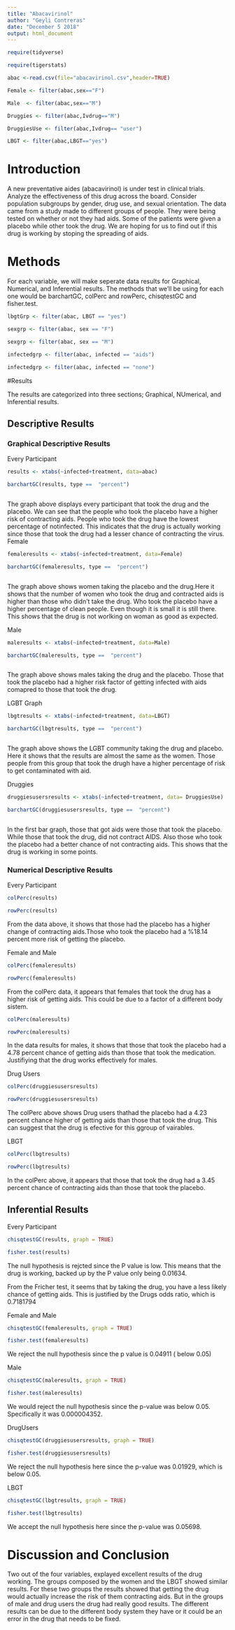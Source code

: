 ```yaml
---
title: "Abacavirinol"
author: "Geyli Contreras"
date: "December 5 2018"
output: html_document
---
```





```r

require(tidyverse)

require(tigerstats)

abac <-read.csv(file="abacavirinol.csv",header=TRUE)

Female <- filter(abac,sex=="F")

Male  <- filter(abac,sex=="M")

Druggies <- filter(abac,Ivdrug=="M")

DruggiesUse <- filter(abac,Ivdrug== "user")

LBGT <- filter(abac,LBGT=="yes")

```
    


# Introduction 



<!--In this section you explain what you are trying to show.  Where did the data come from?  What is the research or other question you are trying to answer?.  If you skimp in this section expect to be marked down in your grade. Paint a picture of the project a couple of paragraphs is expected!-->



A new  preventative aides (abacavirinol) is under test in clinical trials. Analyze the effectiveness of this drug across the board. Consider population subgroups by gender, drug use, and sexual orientation. The data came from a study made to different groups of people. They were being tested on whether or not they had aids. Some of the patients were given a placebo while other took the drug. We are hoping for us to find out if this drug is working by stoping the spreading of aids.     
  
# Methods
  


<!--Decide on your methods:  use "variable analysis" or other appropriate descriptors.  Make sure to choose at least one graphical method and at least one numerical method. Discuss what data manipulations may be needed for example subsetting or other binning procedures and what sort of graphical displays and inferential tools will be used!--> 

For each variable, we will make seperate data results for Graphical, Numerical, and Inferential results. The methods that we'll be using for each one would be barchartGC, colPerc and rowPerc, chisqtestGC and fisher.test.  


   
```r

lbgtGrp <- filter(abac, LBGT == "yes")

```



```r

sexgrp <- filter(abac, sex == "F")

```





```r

sexgrp <- filter(abac, sex == "M")

```



```r

infectedgrp <- filter(abac, infected == "aids")

```



```r

infectedgrp <- filter(abac, infected == "none")

```



#Results



<!--Divide this section into two sub-sections:  One for your descriptive  results and one for your inferential results.!-->
  


The results are categorized into three sections; Graphical, NUmerical, and Inferential results.     
   


## Descriptive Results



### Graphical Descriptive Results



<!--Graphical results here.  Make sure to show your code.  Provide appropriate labels for axes, giving units if possible, and provide a good title for the graph, too.  Use the graphical results to describe the patterns if any that exist in the data as focused toward the research question. Bottom line is to explain the features of the graph that are relevant to conforming or departing to what is expected by your null hypothesis !-->


Every Participant    

```r

results <- xtabs(~infected+treatment, data=abac)

barchartGC(results, type ==  "percent")



```

The graph above displays every participant that took the drug and the placebo. We can see that the people who took the placebo have a higher risk of contracting aids. People who took the drug have the lowest percentage of notinfected.  This indicates that the drug is actually working since those that took the drug had a lesser chance of contracting the virus.     
Female   

```r

femaleresults <- xtabs(~infected+treatment, data=Female)

barchartGC(femaleresults, type ==  "percent")



```



The graph above shows women taking the placebo and the drug.Here it shows that the number of women who took the drug and contracted aids is higher than those who didn't take the drug. Who took the placebo have a higher percentage of clean people. Even though it is small it is still there. This shows that the drug is not worlking on woman as good as expected.   
   
  
Male  
   
```r

maleresults <- xtabs(~infected+treatment, data=Male)

barchartGC(maleresults, type ==  "percent")



```



The graph above shows males taking the drug and the placebo. Those that took the placebo had a higher risk factor of getting infected with aids comapred to those that took the drug.

  

LGBT Graph

  

```r

lbgtresults <- xtabs(~infected+treatment, data=LBGT)

barchartGC(lbgtresults, type ==  "percent")



```

The graph above shows the LGBT community taking the drug and placebo. Here it shows that the results are almost the same as the women. Those people from this group that took the drugh have a higher percentage of risk to get contaminated with aid.    

Druggies
   
```r

druggiesusersresults <- xtabs(~infected+treatment, data= DruggiesUse)

barchartGC(druggiesusersresults, type ==  "percent")



```

In the first bar graph, those that got aids were those that took the placebo. While those that took the drug, did not contract AIDS. Also those who took the placebo had a better chance of not contracting aids. This shows that the drug is working in some points.     

### Numerical Descriptive Results



<!--Numerical results go here. Use the numerical results to describe the patterns if any that exist in the data as focused toward the research question!-->



Every Participant

```r

colPerc(results)

rowPerc(results)

```



From the data above, it shows that those had the placebo has a higher change of contracting aids.Those who took the placebo had a %18.14 percent more risk of getting the placebo. 


Female and Male

```r

colPerc(femaleresults)

rowPerc(femaleresults)

```

From the colPerc data, it appears that females that took the drug has a higher risk of getting aids. This could be due to a factor of a different body sistem. 


```r

colPerc(maleresults)

rowPerc(maleresults)

```

In the data results for males, it shows that those that took the placebo had a 4.78 percent chance of getting aids than those that took the medication. Justifiying that the drug works effectively for males.



Drug Users



```r

colPerc(druggiesusersresults)

rowPerc(druggiesusersresults)

```



The colPerc above shows Drug users thathad the placebo had a 4.23 percent chance higher of getting aids than those that took the drug. This can suggest that the drug is efective for this ggroup of vairables. 
  
LBGT 



```r

colPerc(lbgtresults)

rowPerc(lbgtresults)

```

In the colPerc above, it appears that those that took the drug had a 3.45 percent chance of contracting aids than those that took the placebo.



## Inferential Results



<!--State hypothesis clearly.  Make sure your discussion of the inferential test covers all the aspects that the test output produces, such as test statistic, p-value etc.  Make a decision about the null hypothesis, explain the assumptions on which the selected test/procedure was based, and why the chosen procedure satisfys the assumptions and is appropriate to answer the research question!-->



Every Participant
  
```r

chisqtestGC(results, graph = TRUE)

```

```r

fisher.test(results)

```







The null hypothesis is rejcted since the P value is low. This means that the drug is working, backed up by the P value only being 0.01634.  

From the Fricher test, it seems that by taking the drug, you have a less likely chance of getting aids. This is justified by the Drugs odds ratio, which is 0.7181794   



Female and Male
   


```r

chisqtestGC(femaleresults, graph = TRUE)

```

```r

fisher.test(femaleresults)

```



We reject the null hypothesis since the p value is 0.04911 ( below 0.05)



Male



```r

chisqtestGC(maleresults, graph = TRUE)

```

```r

fisher.test(maleresults)

```



We would reject the null hypothesis since the p-value was below 0.05. Specifically it was 0.000004352.  

DrugUsers



```r

chisqtestGC(druggiesusersresults, graph = TRUE)

```

```r

fisher.test(druggiesusersresults)

```

We reject the null hypothesis here since the p-value was 0.01929, which is below 0.05.
  
LBGT
  
```r

chisqtestGC(lbgtresults, graph = TRUE)

```



```r

fisher.test(lbgtresults)

```



We accept the null hypothesis here since the p-value was 0.05698.  
  
# Discussion and Conclusion



<!--Discussion and conclusion here.  If you found a relationship be sure to consider whether the relationship occurs because one of the variavbles causes the other, or whether they perhasps are related for some other reason.  Watch the chapter 6 videos from the GeorgeTown videos collection.!-->



Two out of the four variables, explayed excellent results of the drug working. The groups composed by the women and the LBGT showed similar results. For these two groups the results showed that getting the drug would actually increase the risk of them contracting aids. But in the groups of male and drug users the drug had really good results. The different results can be due to the different body system they have or it could be an error in the drug that needs to be fixed.  


